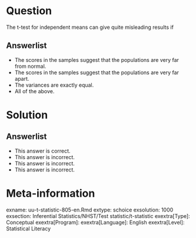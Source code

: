 Question
========
  
The t-test for independent means can give quite misleading results if
  
Answerlist
----------
* The scores in the samples suggest that the populations are very far from normal.
* The scores in the samples suggest that the populations are very far apart.
* The variances are exactly equal.
* All of the above.

Solution
========

Answerlist
----------
* This answer is correct.
* This answer is incorrect.
* This answer is incorrect.
* This answer is incorrect.

Meta-information
================
exname: uu-t-statistic-805-en.Rmd
extype: schoice
exsolution: 1000
exsection: Inferential Statistics/NHST/Test statistic/t-statistic
exextra[Type]: Conceptual
exextra[Program]: 
exextra[Language]: English
exextra[Level]: Statistical Literacy